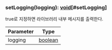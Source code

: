 ### setLogging(logging): [void](https://developer.mozilla.org/en-US/docs/Web/JavaScript/Reference/Global_Objects/undefined)[#setLogging]
true로 지정하면 라이브러리 내부 메시지를 출력한다.



| Parameter | Type |
| ----------- | ----------- |
| logging | [boolean](https://developer.mozilla.org/en-US/docs/Web/JavaScript/Reference/Global_Objects/Boolean) |